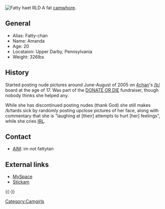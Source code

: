 [[Image:HPIM5597.JPG|thumb|Fatty haet RLD]]
A fat [[camwhore]].

== General ==
* Alias: Fatty-chan
* Name: Amanda
* Age: 20
* Locataion: Upper Darby, Pennsylvania
* Weight: 326lbs

== History ==
Started posting nude pictures around June-August of 2005 on [[4chan]]'s [[/b/]] board at the age of 17. Was part of the [[DONATE OR DIE]] fundraiser, though nobody thinks she helped any.

While she has discontinued posting nudes (thank God) she still makes /b/tards sick by randomly posting upclose pictures of her face, along with commentary that she is "laughing at [their] attempts to hurt [her] feelings", while she cries [[IRL]].

== Contact ==
* [[AIM]]: im not fattytan

== External links ==
* [http://www.myspace.com/lego/ MySpace]
* [http://www.stickam.com/profile/fattytan/ Stickam]
{{-}}
{{CamwhoresWhoDeliver}}
[[Category:Camgirls]]